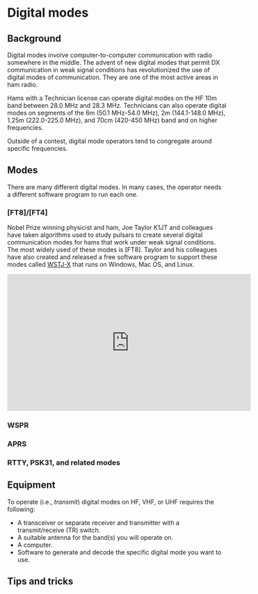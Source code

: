# Digital modes

## Background

Digital modes involve computer-to-computer communication with radio somewhere in the middle.
The advent of new digital modes that permit DX communication in weak signal conditions has revolutionized the use of digital modes of communication.
They are one of the most active areas in ham radio.

Hams with a Technician license can operate digital modes on the HF 10m band between 28.0 MHz and 28.3 MHz.
Technicians can also operate digital modes on segments of the 6m (50.1 MHz-54.0 MHz), 2m (144.1-148.0 MHz), 1.25m (222.0-225.0 MHz), and 70cm (420-450 MHz) band and on higher frequencies.

Outside of a contest, digital mode operators tend to congregate around specific frequencies.

## Modes

There are many different digital modes.
In many cases, the operator needs a different software program to run each one.

### [FT8]/[FT4]

Nobel Prize winning physicist and ham, Joe Taylor K1JT and colleagues have taken algorithms used to study pulsars to create several digital communication modes for hams that work under weak signal conditions.
The most widely used of these modes is [FT8].
Taylor and his colleagues have also created and released a free software program to support these modes called [WSTJ-X]() that runs on Windows, Mac OS, and Linux.

<iframe width="560" height="315" src="https://www.youtube.com/embed/233HQs_8JGQ" title="YouTube video player" frameborder="0" allow="accelerometer; autoplay; clipboard-write; encrypted-media; gyroscope; picture-in-picture; web-share" allowfullscreen></iframe>

### WSPR

### APRS

### RTTY, PSK31, and related modes

## Equipment

To operate (i.e., *transmit*) digital modes on HF, VHF, or UHF requires the following:

- A transceiver or separate receiver and transmitter with a transmit/receive (TR) switch.
- A suitable antenna for the band(s) you will operate on.
- A computer.
- Software to generate and decode the specific digital mode you want to use.

## Tips and tricks

